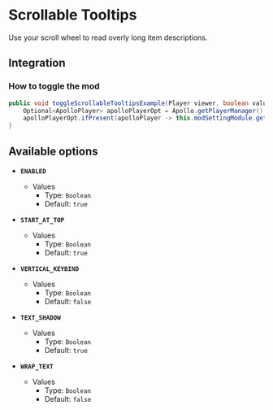 # Scrollable Tooltips

Use your scroll wheel to read overly long item descriptions.

## Integration

### How to toggle the mod

```java
public void toggleScrollableTooltipsExample(Player viewer, boolean value) {
    Optional<ApolloPlayer> apolloPlayerOpt = Apollo.getPlayerManager().getPlayer(viewer.getUniqueId());
    apolloPlayerOpt.ifPresent(apolloPlayer -> this.modSettingModule.getOptions().set(apolloPlayer, ModScrollableTooltips.ENABLED, value));
}
```

## Available options

- __`ENABLED`__
    - Values
        - Type: `Boolean`
        - Default: `true`

- __`START_AT_TOP`__
    - Values
        - Type: `Boolean`
        - Default: `true`

- __`VERTICAL_KEYBIND`__
    - Values
        - Type: `Boolean`
        - Default: `false`

- __`TEXT_SHADOW`__
    - Values
        - Type: `Boolean`
        - Default: `true`

- __`WRAP_TEXT`__
    - Values
        - Type: `Boolean`
        - Default: `false`

